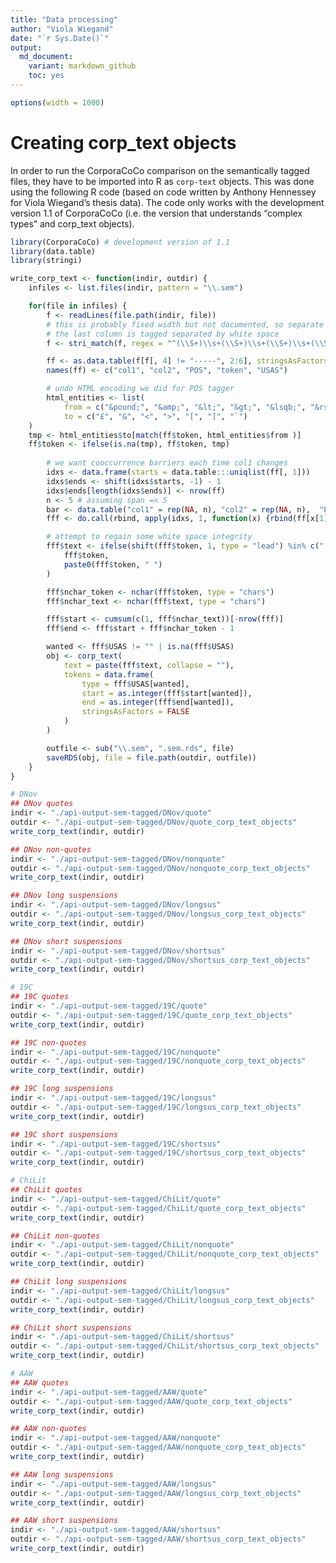 ```yaml
---
title: "Data processing"
author: "Viola Wiegand"
date: "`r Sys.Date()`"
output:
  md_document:
    variant: markdown_github
    toc: yes
---
```

```r
options(width = 1000)
```

# Creating corp\_text objects

In order to run the CorporaCoCo comparison on the semantically tagged files, they have to be imported into R as `corp-text` objects. This was done using the following R code (based on code written by Anthony Hennessey for Viola Wiegand's thesis data). The code only works with the development version 1.1 of CorporaCoCo (i.e. the version that understands "complex types" and corp_text objects).

```r
library(CorporaCoCo) # development version of 1.1
library(data.table)
library(stringi)

write_corp_text <- function(indir, outdir) {
    infiles <- list.files(indir, pattern = "\\.sem")

    for(file in infiles) {
        f <- readLines(file.path(indir, file))
        # this is probably fixed width but not documented, so separate on white space
        # the last column is tagged separated by white space 
        f <- stri_match(f, regex = "^(\\S+)\\s+(\\S+)\\s+(\\S+)\\s+(\\S+)\\s+(.*?)\\s*$")  # erronious white space at the end

        ff <- as.data.table(f[f[, 4] != "-----", 2:6], stringsAsFactors = FALSE)
        names(ff) <- c("col1", "col2", "POS", "token", "USAS")

        # undo HTML encoding we did for POS tagger
        html_entities <- list(
            from = c("&pound;", "&amp;", "&lt;", "&gt;", "&lsqb;", "&rsqb;", "&bquo;"),
            to = c("£", "&", "<", ">", "[", "]", "`")
    )
    tmp <- html_entities$to[match(ff$token, html_entities$from )]
    ff$token <- ifelse(is.na(tmp), ff$token, tmp)
        
        # we want cooccurrence barriers each time col1 changes
        idxs <- data.frame(starts = data.table:::uniqlist(ff[, 1]))
        idxs$ends <- shift(idxs$starts, -1) - 1
        idxs$ends[length(idxs$ends)] <- nrow(ff)
        n <- 5 # assuming span =< 5
        bar <- data.table("col1" = rep(NA, n), "col2" = rep(NA, n),  "POS" = rep(NA, n), "token" =  rep("_b_", n), "USAS" = rep(NA, n))
        fff <- do.call(rbind, apply(idxs, 1, function(x) {rbind(ff[x[1]:x[2],], bar)}))

        # attempt to regain some white space integrity
        fff$text <- ifelse(shift(fff$token, 1, type = "lead") %in% c(".", ",", ":", ";", "]", ")") | fff$token %in% c("(", "["),
            fff$token,
            paste0(fff$token, " ")
        )

        fff$nchar_token <- nchar(fff$token, type = "chars")
        fff$nchar_text <- nchar(fff$text, type = "chars")

        fff$start <- cumsum(c(1, fff$nchar_text))[-nrow(fff)]
        fff$end <- fff$start + fff$nchar_token - 1

        wanted <- fff$USAS != "" | is.na(fff$USAS)
        obj <- corp_text(
            text = paste(fff$text, collapse = ""),
            tokens = data.frame(
                type = fff$USAS[wanted],
                start = as.integer(fff$start[wanted]),
                end = as.integer(fff$end[wanted]),
                stringsAsFactors = FALSE
            )
        )

        outfile <- sub("\\.sem", ".sem.rds", file)
        saveRDS(obj, file = file.path(outdir, outfile))
    }
}

# DNov
## DNov quotes
indir <- "./api-output-sem-tagged/DNov/quote"
outdir <- "./api-output-sem-tagged/DNov/quote_corp_text_objects"
write_corp_text(indir, outdir)

## DNov non-quotes
indir <- "./api-output-sem-tagged/DNov/nonquote"
outdir <- "./api-output-sem-tagged/DNov/nonquote_corp_text_objects"
write_corp_text(indir, outdir)

## DNov long suspensions
indir <- "./api-output-sem-tagged/DNov/longsus"
outdir <- "./api-output-sem-tagged/DNov/longsus_corp_text_objects"
write_corp_text(indir, outdir)

## DNov short suspensions
indir <- "./api-output-sem-tagged/DNov/shortsus"
outdir <- "./api-output-sem-tagged/DNov/shortsus_corp_text_objects"
write_corp_text(indir, outdir)

# 19C
## 19C quotes
indir <- "./api-output-sem-tagged/19C/quote"
outdir <- "./api-output-sem-tagged/19C/quote_corp_text_objects"
write_corp_text(indir, outdir)

## 19C non-quotes
indir <- "./api-output-sem-tagged/19C/nonquote"
outdir <- "./api-output-sem-tagged/19C/nonquote_corp_text_objects"
write_corp_text(indir, outdir)

## 19C long suspensions
indir <- "./api-output-sem-tagged/19C/longsus"
outdir <- "./api-output-sem-tagged/19C/longsus_corp_text_objects"
write_corp_text(indir, outdir)

## 19C short suspensions
indir <- "./api-output-sem-tagged/19C/shortsus"
outdir <- "./api-output-sem-tagged/19C/shortsus_corp_text_objects"
write_corp_text(indir, outdir)

# ChiLit
## ChiLit quotes
indir <- "./api-output-sem-tagged/ChiLit/quote"
outdir <- "./api-output-sem-tagged/ChiLit/quote_corp_text_objects"
write_corp_text(indir, outdir)

## ChiLit non-quotes
indir <- "./api-output-sem-tagged/ChiLit/nonquote"
outdir <- "./api-output-sem-tagged/ChiLit/nonquote_corp_text_objects"
write_corp_text(indir, outdir)

## ChiLit long suspensions
indir <- "./api-output-sem-tagged/ChiLit/longsus"
outdir <- "./api-output-sem-tagged/ChiLit/longsus_corp_text_objects"
write_corp_text(indir, outdir)

## ChiLit short suspensions
indir <- "./api-output-sem-tagged/ChiLit/shortsus"
outdir <- "./api-output-sem-tagged/ChiLit/shortsus_corp_text_objects"
write_corp_text(indir, outdir)

# AAW
## AAW quotes
indir <- "./api-output-sem-tagged/AAW/quote"
outdir <- "./api-output-sem-tagged/AAW/quote_corp_text_objects"
write_corp_text(indir, outdir)

## AAW non-quotes
indir <- "./api-output-sem-tagged/AAW/nonquote"
outdir <- "./api-output-sem-tagged/AAW/nonquote_corp_text_objects"
write_corp_text(indir, outdir)

## AAW long suspensions
indir <- "./api-output-sem-tagged/AAW/longsus"
outdir <- "./api-output-sem-tagged/AAW/longsus_corp_text_objects"
write_corp_text(indir, outdir)

## AAW short suspensions
indir <- "./api-output-sem-tagged/AAW/shortsus"
outdir <- "./api-output-sem-tagged/AAW/shortsus_corp_text_objects"
write_corp_text(indir, outdir)
``` 